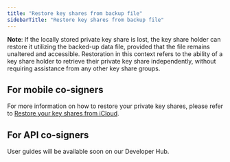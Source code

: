 ```yaml
---
title: "Restore key shares from backup file"
sidebarTitle: "Restore key shares from backup file"
---
```


**Note**: If the locally stored private key share is lost, the key share holder can restore it utilizing the backed-up data file, provided that the file remains unaltered and accessible. Restoration in this context refers to the ability of a key share holder to retrieve their private key share independently, without requiring assistance from any other key share groups.

## For mobile co-signers

For more information on how to restore your private key shares, please refer to [Restore your key shares from iCloud](/cn/guard/restore-key-shares-from-icloud).

## For API co-signers

User guides will be available soon on our Developer Hub.